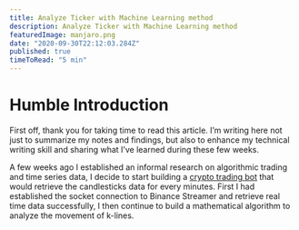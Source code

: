 ```yaml
---
title: Analyze Ticker with Machine Learning method
description: Analyze Ticker with Machine Learning method
featuredImage: manjaro.png
date: "2020-09-30T22:12:03.284Z"
published: true
timeToRead: "5 min"
---
```


# Humble Introduction

First off, thank you for taking time to read this article. I’m writing here not just to summarize my notes and findings, but also to enhance my technical writing skill and sharing what I’ve learned during these few weeks.

A few weeks ago I established an informal research on algorithmic trading and time series data, I decide to start building a [crypto trading bot](https://github.com/pehcy/binoculars) that would retrieve the candlesticks data for every minutes. First I had established the socket connection to Binance Streamer and retrieve real time data successfully, I then continue to build a mathematical algorithm to analyze the movement of k-lines.

